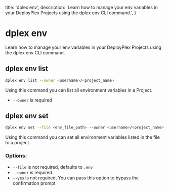   title: 'dplex env',
  description:
    'Learn how to manage your env variables in your DeployPlex Projects using the dplex env CLI command.',
}


# dplex env
Learn how to manage your env variables in your DeployPlex Projects using the dplex env CLI command.

## dplex env list
```bash
dplex env list --owner <username>/<project_name>
```
Using this command you can list all environment variables in a Project.
- `--owner` is required

## dplex env set
```bash
dplex env set --file <env_file_path> --owner <username>/<project_name>
```
Using this command you can set all environment variables listed in the file to a project.

### Options:
- `--file` is not required, defaults to `.env`
- `--owner` is required
- `--yes` is not required, You can pass this option to bypass the confirmation prompt
